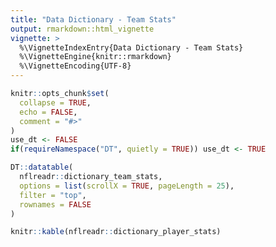 ```yaml
---
title: "Data Dictionary - Team Stats"
output: rmarkdown::html_vignette
vignette: >
  %\VignetteIndexEntry{Data Dictionary - Team Stats}
  %\VignetteEngine{knitr::rmarkdown}
  %\VignetteEncoding{UTF-8}
---
```

```r
knitr::opts_chunk$set(
  collapse = TRUE,
  echo = FALSE,
  comment = "#>"
)
use_dt <- FALSE
if(requireNamespace("DT", quietly = TRUE)) use_dt <- TRUE
```

```r
DT::datatable(
  nflreadr::dictionary_team_stats,
  options = list(scrollX = TRUE, pageLength = 25),
  filter = "top",
  rownames = FALSE
)
```

```r
knitr::kable(nflreadr::dictionary_player_stats)
```
